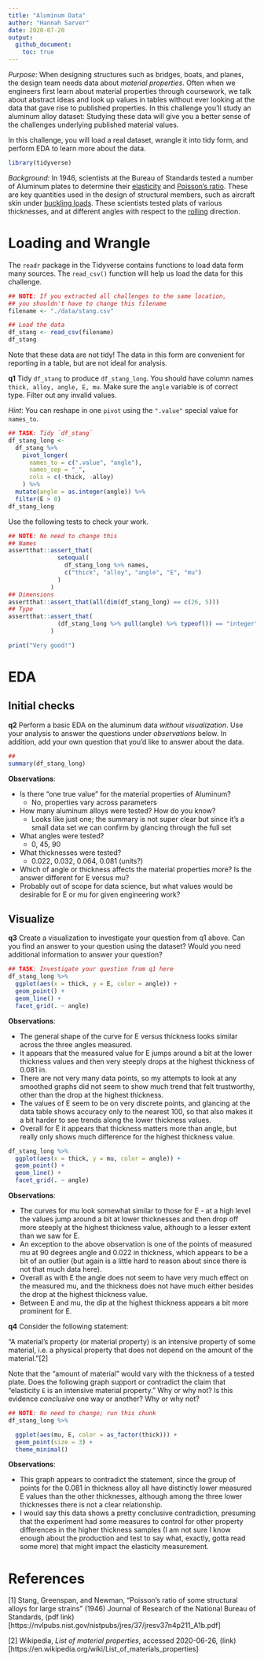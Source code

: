 ```yaml
---
title: "Aluminum Data"
author: "Hannah Sarver"
date: 2020-07-20
output:
  github_document:
    toc: true
---
```


*Purpose*: When designing structures such as bridges, boats, and planes, the design team needs data about *material properties*. Often when we engineers first learn about material properties through coursework, we talk about abstract ideas and look up values in tables without ever looking at the data that gave rise to published properties. In this challenge you'll study an aluminum alloy dataset: Studying these data will give you a better sense of the challenges underlying published material values.

In this challenge, you will load a real dataset, wrangle it into tidy form, and perform EDA to learn more about the data.

```r
library(tidyverse)
```

*Background*: In 1946, scientists at the Bureau of Standards tested a number of Aluminum plates to determine their [elasticity](https://en.wikipedia.org/wiki/Elastic_modulus) and [Poisson's ratio](https://en.wikipedia.org/wiki/Poisson%27s_ratio). These are key quantities used in the design of structural members, such as aircraft skin under [buckling loads](https://en.wikipedia.org/wiki/Buckling). These scientists tested plats of various thicknesses, and at different angles with respect to the [rolling](https://en.wikipedia.org/wiki/Rolling_(metalworking)) direction.

# Loading and Wrangle
<!-- -------------------------------------------------- -->

The `readr` package in the Tidyverse contains functions to load data form many sources. The `read_csv()` function will help us load the data for this challenge.

```r
## NOTE: If you extracted all challenges to the same location,
## you shouldn't have to change this filename
filename <- "./data/stang.csv"

## Load the data
df_stang <- read_csv(filename)
df_stang
```

Note that these data are not tidy! The data in this form are convenient for reporting in a table, but are not ideal for analysis.

__q1__ Tidy `df_stang` to produce `df_stang_long`. You should have column names `thick, alloy, angle, E, mu`. Make sure the `angle` variable is of correct type. Filter out any invalid values.

*Hint*: You can reshape in one `pivot` using the `".value"` special value for `names_to`.

```r
## TASK: Tidy `df_stang`
df_stang_long <-
  df_stang %>%
    pivot_longer(
      names_to = c(".value", "angle"),
      names_sep = "_",
      cols = c(-thick, -alloy)
    ) %>%
  mutate(angle = as.integer(angle)) %>%
  filter(E > 0)
df_stang_long
```

Use the following tests to check your work.

```r
## NOTE: No need to change this
## Names
assertthat::assert_that(
              setequal(
                df_stang_long %>% names,
                c("thick", "alloy", "angle", "E", "mu")
              )
            )
## Dimensions
assertthat::assert_that(all(dim(df_stang_long) == c(26, 5)))
## Type
assertthat::assert_that(
              (df_stang_long %>% pull(angle) %>% typeof()) == "integer"
            )

print("Very good!")
```

# EDA
<!-- -------------------------------------------------- -->

## Initial checks
<!-- ------------------------- -->

__q2__ Perform a basic EDA on the aluminum data *without visualization*. Use your analysis to answer the questions under *observations* below. In addition, add your own question that you'd like to answer about the data.

```r
##
summary(df_stang_long)
```

**Observations**:

- Is there "one true value" for the material properties of Aluminum?
  - No, properties vary across parameters
- How many aluminum alloys were tested? How do you know?
  - Looks like just one; the summary is not super clear but since it's a small data set we can confirm by glancing through the full set
- What angles were tested?
  - 0, 45, 90
- What thicknesses were tested?
  - 0.022, 0.032, 0.064, 0.081 (units?)
- Which of angle or thickness affects the material properties more? Is the answer different for E versus mu?
- Probably out of scope for data science, but what values would be desirable for E or mu for given engineering work?

## Visualize
<!-- ------------------------- -->

__q3__ Create a visualization to investigate your question from q1 above. Can you find an answer to your question using the dataset? Would you need additional information to answer your question?

```r
## TASK: Investigate your question from q1 here
df_stang_long %>%
  ggplot(aes(x = thick, y = E, color = angle)) +
  geom_point() +
  geom_line() +
  facet_grid(. ~ angle)
```

**Observations**:

- The general shape of the curve for E versus thickness looks similar across the three angles measured.
- It appears that the measured value for E jumps around a bit at the lower thickness values and then very steeply drops at the highest thickness of 0.081 in.
- There are not very many data points, so my attempts to look at any smoothed graphs did not seem to show much trend that felt trustworthy, other than the drop at the highest thickness.
- The values of E seem to be on very discrete points, and glancing at the data table shows accuracy only to the nearest 100, so that also makes it a bit harder to see trends along the lower thickness values.
- Overall for E it appears that thickness matters more than angle, but really only shows much difference for the highest thickness value.

```r
df_stang_long %>%
  ggplot(aes(x = thick, y = mu, color = angle)) +
  geom_point() +
  geom_line() +
  facet_grid(. ~ angle)

```

**Observations**:

- The curves for mu look somewhat similar to those for E - at a high level the values jump around a bit at lower thicknesses and then drop off more steeply at the highest thickness value, although to a lesser extent than we saw for E.
- An exception to the above observation is one of the points of measured mu at 90 degrees angle and 0.022 in thickness, which appears to be a bit of an outlier (but again is a little hard to reason about since there is not that much data here).
- Overall as with E the angle does not seem to have very much effect on the measured mu, and the thickness does not have much either besides the drop at the highest thickness value.
- Between E and mu, the dip at the highest thickness appears a bit more prominent for E.

__q4__ Consider the following statement:

"A material's property (or material property) is an intensive property of some material, i.e. a physical property that does not depend on the amount of the material."[2]

Note that the "amount of material" would vary with the thickness of a tested plate. Does the following graph support or contradict the claim that "elasticity `E` is an intensive material property." Why or why not? Is this evidence *conclusive* one way or another? Why or why not?

```r
## NOTE: No need to change; run this chunk
df_stang_long %>%

  ggplot(aes(mu, E, color = as_factor(thick))) +
  geom_point(size = 3) +
  theme_minimal()
```

**Observations**:

- This graph appears to contradict the statement, since the group of points for the 0.081 in thickness alloy all have distinctly lower measured E values than the other thicknesses, although among the three lower thicknesses there is not a clear relationship.
- I would say this data shows a pretty conclusive contradiction, presuming that the experiment had some measures to control for other property differences in the higher thickness samples (I am not sure I know enough about the production and test to say what, exactly, gotta read some more) that might impact the elasticity measurement.

# References
<!-- -------------------------------------------------- -->

[1] Stang, Greenspan, and Newman, "Poisson's ratio of some structural alloys for large strains" (1946) Journal of Research of the National Bureau of Standards, (pdf link)[https://nvlpubs.nist.gov/nistpubs/jres/37/jresv37n4p211_A1b.pdf]

[2] Wikipedia, *List of material properties*, accessed 2020-06-26, (link)[https://en.wikipedia.org/wiki/List_of_materials_properties]
